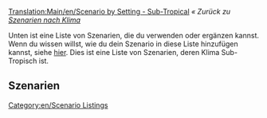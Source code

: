 [[Translation:Main/en/Scenario by Setting - Sub-Tropical]]{{en/-}}
''« Zurück zu [[Main/de/Szenarien nach Klima|Szenarien nach Klima]]''

[[Category:en/Scenario Listings]]

Unten ist eine Liste von Szenarien, die du verwenden oder ergänzen kannst. Wenn du wissen willst, wie du dein Szenario in diese Liste hinzufügen kannst, siehe [[Main/en/List of player-made scenarios|hier]]. Dies ist eine Liste von Szenarien, deren Klima Sub-Tropisch ist.

==Szenarien==